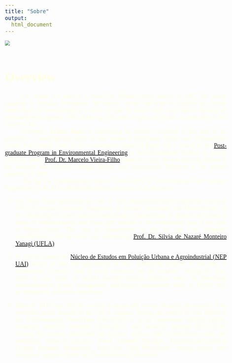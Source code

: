 ```yaml
---
title: "Sobre"
output:
  html_document
---
```


```{=html}
<style>
body {
  color: lightyellow;
  font-family: Times;
  font-size: 20px;
  text-align: justify;
  text-justify: inter-word;
}
pre {
  background-color: lightgreen;
}
#TOC {
  color: #A8CF45;
  font-family: Times;
  font-size: 14px;
  border-color: black;
}
#header {
  color: #00943E;
}
</style>
```
![](images/Untitled design (2).png){heigth="2.5%"}
<br><br>


# Overview

|       The author was born in Lavras City, Minas Gerais, Brazil, in 1995. His native language is Brazilian Portuguese, but speaks, writes, and reads in English too. Arthur cared about the environment as a child - a topic he would study years later to become an environmental engineer. The following text aims to give the reader an overview of his career so far.

|       Currently, **Arthur Boari** is developing his master's research in the area of air pollution --- investigating trends in time series of Particulate Matter and Tropospheric Ozone from capital cities in the southeastern region of Brazil. He is linked to the [Post-graduate Program in Environmental Engineering](https://sites.google.com/ufla.br/ppgeamb/p%C3%A1gina-inicial?authuser=0) at the Universidade Federal de Lavras (UFLA), where [Prof. Dr. Marcelo Vieira-Filho](http://lattes.cnpq.br/5059318976988668) supervises him. He was the only entrant in the research line Climate Change, Energy and Atmospheric Pollution in the second semester of 2020.

|       During his Undergraduate degree (2014-2020) in Environmental and Sanitary Engineering (UFLA) he developed several activities, to be discussed:

* His Final Paper addressed the use of four evapotranspiration estimation methods (FAO56-Penman-Monteith, Hargreaves & Samani, Makkink, and Thornthwaite) in the climatological water balance methodology (Thornthwaite & Matter) for historical series of meteorological data from eight stations in the northeastern part of the state of Minas Gerais. This area is characterized by the Aw and Cwa (Köppen) classifications. All the work was oriented by [Prof. Dr. Sílvia de Nazaré Monteiro Yanagi (UFLA)](http://lattes.cnpq.br/3943657653311716).

* In 2019 he joined the [Núcleo de Estudos em Poluição Urbana e Agroindustrial (NEP UAI)](https://sites.google.com/ufla.br/nepuai) where he had the opportunity to start developing projects in the area of atmospheric sciences, such as noise pollution and air pollution. During the three years he was there, he passed through several positions where he developed communication, people management, and project management skills. In March 2022 he finished his activities with them.

* Between 2016 and 2019 he worked in water and sewage analysis laboratories from treatment plants located on the UFLA campus. During this period he was linked to the Environmental Directorate (DMA/UFLA) as an experiential activity (2016), voluntary scientific initiation (2016-2017), and technical learning (2017-2019). Among the analyses performed are physical analyses (pH, conductivity, color, and turbidity), chemical analyses (Total Kjeldahl Nitrogen, Biochemical/Chemical Oxygen Demand, Manganese, Total Iron, Total Phosphorus, among others), and biological analyses (Total and Thermotolerant Coliforms).
<br>
<br>

